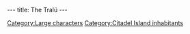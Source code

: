 ---
title: The Tralü
---

{{Character|
Name=Tralü|
Image=DVTRALU.jpg|
Race=Tralü|
Gender=Unknown|
Size=Large|
Age=Unknown}}

{{Stub}}

[[Category:Large characters]]
[[Category:Citadel Island inhabitants]]